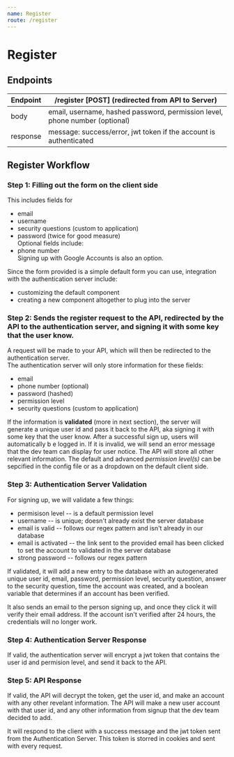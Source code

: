 ```yaml
---
name: Register
route: /register
---
```


# Register


## Endpoints 
| Endpoint | /register [POST] (redirected from API to Server) |
| ------ | ----------- |
| body   | email, username, hashed password, permission level, phone number (optional) |
| response | message: success/error, jwt token if the account is authenticated |


## Register Workflow

### Step 1: Filling out the form on the client side
This includes fields for 
* email 
* username
* security questions (custom to application) 
* password (twice for good measure)<br />
Optional fields include:
* phone number<br />
Signing up with Google Accounts is also an option.

Since the form provided is a simple default form you can use, integration with the authentication server include:
* customizing the default component
* creating a new component altogether to plug into the server


### Step 2: Sends the register request to the API, redirected by the API to the authentication server, and signing it with some key that the user know. 
A request will be made to your API, which will then be redirected to the authentication server. <br />
The authentication server will only store information for these fields:
* email
* phone number (optional)
* password (hashed)
* permission level
* security questions (custom to application)

If the information is **validated** (more in next section), the server will generate a unique user id and pass it back to the API, 
aka signing it with some key that the user know. After a successful sign up, users will automatically b e logged in.
If it is invalid, we will send an error message that the dev team can display for user notice.
The API will store all other relevant information. 
The default and advanced _permission level(s)_ can be sepcified in the config file or as a dropdown on the default client side.


### Step 3: Authentication Server Validation
For signing up, we will validate a few things:
* permisison level -- is a default permission level
* username -- is unique; doesn't already exist the server database
* email is valid -- follows our regex pattern and isn't already in our database
* email is activated -- the link sent to the provided email has been clicked to set the account to validated in the server database
* strong password -- follows our regex pattern

If validated, it will add a new entry to the database with an autogenerated unique user id, email, password, permission level, security 
question, answer to the security question, time the account was created, and a boolean variable that determines if an account has been verified.

It also sends an email to the person signing up, and once they click it will verify their email address. If the account isn't verified 
after 24 hours, the credentials will no longer work. 

### Step 4: Authentication Server Response
If valid, the authentication server will encrypt a jwt token that contains the user id and permision level, and send it back to the API.

### Step 5: API Response
If valid, the API will decrypt the token, get the user id, and make an account with any other revelant information. 
The API will make a new user account with that user id, and any other information from signup that the dev team decided to add. 

It will respond to the client with a success message and the jwt token sent from the Authentication Server. This token is storred in cookies and sent with every request. 